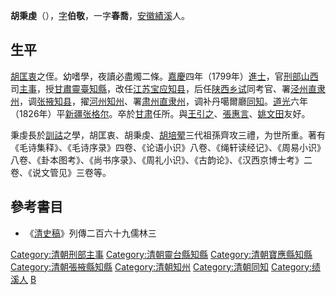 '''胡秉虔'''（{{bd|1770年||1840年|catIdx=H胡}}），[[表字|字]]'''伯敬'''，一字'''春喬'''，[[安徽|安徽]][[績溪|績溪]]人。

== 生平 ==
[[胡匡衷|胡匡衷]]之侄。幼嗜學，夜讀必盡燭二條。[[嘉慶|嘉慶]]四年（1799年）[[進士|進士]]，官[[刑部|刑部]][[山西|山西]]司[[主事|主事]]，授[[甘肅|甘肅]][[靈臺|靈臺]][[知縣|知縣]]，改任[[江苏|江苏]][[宝应县|宝应]][[知县|知县]]，后任[[陕西|陕西]][[乡试|乡试]]同考官、署[[泾州|泾州]][[直隶州|直隶州]]，调[[张掖|张掖]][[知县|知县]]，擢[[河州|河州]][[知州|知州]]、署[[肃州|肃州]][[直隶州|直隶州]]，调补丹噶爾廳[[同知|同知]]。[[道光|道光]]六年（1826年）平[[新疆|新疆]][[张格尔|张格尔]]。卒於[[甘肃|甘肃]]任所。與[[王引之|王引之]]、[[張惠言|張惠言]]、[[姚文田|姚文田]]友好。

秉虔長於[[訓詁|訓詁]]之學，胡匡衷、胡秉虔、[[胡培翚|胡培翚]]三代祖孫齊攻三禮，为世所重。著有《毛诗集释》、《毛诗序录》四卷、《论语小识》八卷、《绳轩读经记》、《周易小识》八卷、《卦本图考》、《尚书序录》、《周礼小识》、《古韵论》、《汉西京博士考》二卷、《说文管见》三卷等。

==參考書目==
* 《[[清史稿|清史稿]]》列傳二百六十九儒林三

{{嘉庆四年己未科殿试金榜}}
{{DEFAULTSORT:Hu胡}}
[[Category:清朝刑部主事|Category:清朝刑部主事]]
[[Category:清朝靈台縣知縣|Category:清朝靈台縣知縣]]
[[Category:清朝寶應縣知縣|Category:清朝寶應縣知縣]]
[[Category:清朝張掖縣知縣|Category:清朝張掖縣知縣]]
[[Category:清朝知州|Category:清朝知州]]
[[Category:清朝同知|Category:清朝同知]]
[[Category:绩溪人|Category:绩溪人]]
[[Category:胡姓|B]]